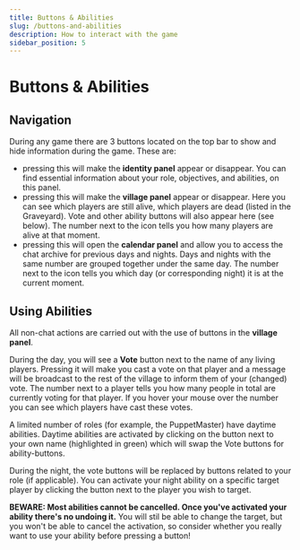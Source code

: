 ```yaml
---
title: Buttons & Abilities
slug: /buttons-and-abilities
description: How to interact with the game
sidebar_position: 5
---
```


# Buttons & Abilities

## Navigation

During any game there are 3 buttons located on the top bar to show and hide information during the game. These are:

- **<icon icon="fa-user" /><icon icon="fa-info-circle" />** pressing this will make the **identity panel** appear or disappear. You can find essential information about your role, objectives, and abilities, on this panel.
- **<icon icon="fa-users" />** pressing this will make the **village panel** appear or disappear. Here you can see which players are still alive, which players are dead (listed in the Graveyard). Vote and other ability buttons will also appear here (see below). The number next to the icon tells you how many players are alive at that moment.
- **<icon icon="fa-calendar-alt" />** pressing this will open the **calendar panel** and allow you to access the chat archive for previous days and nights. Days and nights with the same number are grouped together under the same day. The number next to the icon tells you which day (or corresponding night) it is at the current moment.

## Using Abilities

All non-chat actions are carried out with the use of buttons in the **village panel**.

During the day, you will see a **Vote** button next to the name of any living players. Pressing it will make you cast a vote on that player and a message will be broadcast to the rest of the village to inform them of your (changed) vote. The number next to a player tells you how many people in total are currently voting for that player. If you hover your mouse over the number you can see which players have cast these votes.

A limited number of roles (for example, the PuppetMaster) have daytime abilities. Daytime abilities are activated by clicking on the button next to your own name (highlighted in green) which will swap the Vote buttons for ability-buttons.

During the night, the vote buttons will be replaced by buttons related to your role (if applicable). You can activate your night ability on a specific target player by clicking the button next to the player you wish to target.

**BEWARE: Most abilities cannot be cancelled. Once you've activated your ability there's no undoing it.** You will stil be able to change the target, but you won't be able to cancel the activation, so consider whether you really want to use your ability before pressing a button!
